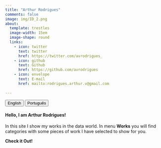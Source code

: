 ```yaml
---
title: "Arthur Rodrigues"
comments: false
image: img/ID_2.png
about:
  template: trestles
  image-width: 15em
  image-shape: round
  links:
    - icon: twitter
      text: twitter
      href: https://twitter.com/avrodrigues_
    - icon: github
      text: Github
      href: https://github.com/avrodrigues
    - icon: envelope
      text: E-mail
      href: mailto:rodrigues.arthur.v@gmail.com
    
---
```



::: {.btn-group role="group" aria-label="About"}
<a href="index.html"> <button type="button" class="btn btn-primary active  btn-sm">English</button></a> 
<a href="index-pt.html"> <button type="button" class="btn btn-primary  btn-sm">Português</button></a>
:::


:::{#hero-heading}
#### Hello, I am **Arthur Rodrigues**!

In this site I show my works in the data world. In menu **Works** you will find categories with some pieces of work I have selected to show for you. 

**Check it Out!**

:::

